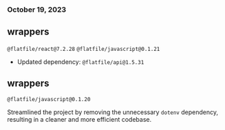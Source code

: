 ### October 19, 2023

## wrappers

`@flatfile/react@7.2.28`
`@flatfile/javascript@0.1.21`

- Updated dependency: `@flatfile/api@1.5.31`

## wrappers

`@flatfile/javascript@0.1.20`

Streamlined the project by removing the unnecessary `dotenv` dependency, resulting in a cleaner and more efficient codebase.
